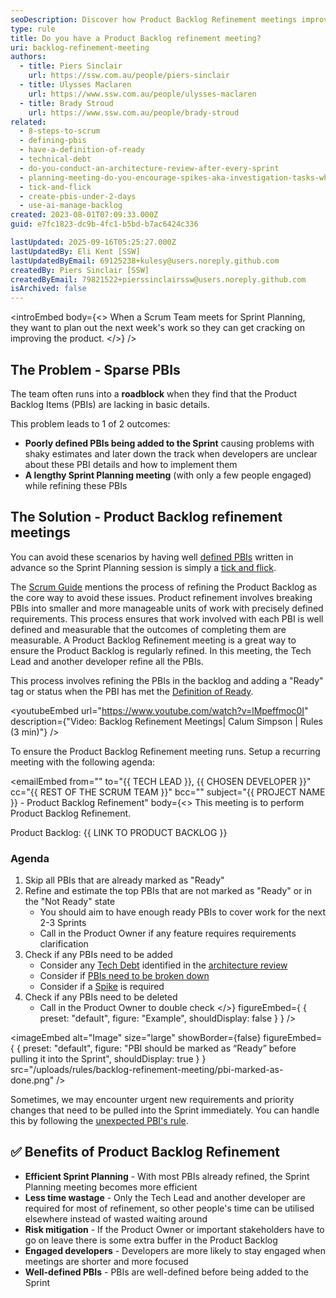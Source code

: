 ```yaml
---
seoDescription: Discover how Product Backlog Refinement meetings improve Scrum efficiency by ensuring clear, ready-to-go PBIs for streamlined Sprint Planning.
type: rule
title: Do you have a Product Backlog refinement meeting?
uri: backlog-refinement-meeting
authors:
  - title: Piers Sinclair
    url: https://ssw.com.au/people/piers-sinclair
  - title: Ulysses Maclaren
    url: https://www.ssw.com.au/people/ulysses-maclaren
  - title: Brady Stroud
    url: https://www.ssw.com.au/people/brady-stroud
related:
  - 8-steps-to-scrum
  - defining-pbis
  - have-a-definition-of-ready
  - technical-debt
  - do-you-conduct-an-architecture-review-after-every-sprint
  - planning-meeting-do-you-encourage-spikes-aka-investigation-tasks-when-a-story-is-inestimable
  - tick-and-flick
  - create-pbis-under-2-days
  - use-ai-manage-backlog
created: 2023-08-01T07:09:33.000Z
guid: e7fc1823-dc9b-4fc1-b5bd-b7ac6424c336

lastUpdated: 2025-09-16T05:25:27.000Z
lastUpdatedBy: Eli Kent [SSW]
lastUpdatedByEmail: 69125238+kulesy@users.noreply.github.com
createdBy: Piers Sinclair [SSW]
createdByEmail: 79821522+pierssinclairssw@users.noreply.github.com
isArchived: false
---
```


<introEmbed
  body={<>
When a Scrum Team meets for Sprint Planning, they want to plan out the next week's work so they can get cracking on improving the product.
  </>}
/>
## The Problem - Sparse PBIs

The team often runs into a **roadblock** when they find that the Product Backlog Items (PBIs) are lacking in basic details.

This problem leads to 1 of 2 outcomes:

* **Poorly defined PBIs being added to the Sprint** causing problems with shaky estimates and later down the track when developers are unclear about these PBI details and how to implement them
* **A lengthy Sprint Planning meeting** (with only a few people engaged) while refining these PBIs

## The Solution - Product Backlog refinement meetings

You can avoid these scenarios by having well [defined PBIs](/defining-pbis) written in advance so the Sprint Planning session is simply a [tick and flick](/tick-and-flick).

The [Scrum Guide](https://scrumguides.org/scrum-guide.html) mentions the process of refining the Product Backlog as the core way to avoid these issues. Product refinement involves breaking PBIs into smaller and more manageable units of work with precisely defined requirements. This process ensures that work involved with each PBI is well defined and measurable that the outcomes of completing them are measurable. A Product Backlog Refinement meeting is a great way to ensure the Product Backlog is regularly refined. In this meeting, the Tech Lead and another developer refine all the PBIs.

This process involves refining the PBIs in the backlog and adding a "Ready" tag or status when the PBI has met the [Definition of Ready](/have-a-definition-of-ready).


<youtubeEmbed url="https://www.youtube.com/watch?v=lMpeffmoc0I" description={"Video: Backlog Refinement Meetings| Calum Simpson | Rules (3 min)"} />


To ensure the Product Backlog Refinement meeting runs. Setup a recurring meeting with the following agenda:

<emailEmbed
  from=""
  to="&#123;&#123; TECH LEAD &#125;&#125;, &#123;&#123; CHOSEN DEVELOPER &#125;&#125;"
  cc="&#123;&#123; REST OF THE SCRUM TEAM &#125;&#125;"
  bcc=""
  subject="&#123;&#123; PROJECT NAME &#125;&#125; - Product Backlog Refinement"
  body={<>
    This meeting is to perform Product Backlog Refinement.

Product Backlog: &#123;&#123; LINK TO PRODUCT BACKLOG &#125;&#125;

### Agenda

1. Skip all PBIs that are already marked as "Ready"
2. Refine and estimate the top PBIs that are not marked as "Ready" or in the "Not Ready" state
    * You should aim to have enough ready PBIs to cover work for the next 2-3 Sprints
    * Call in the Product Owner if any feature requires requirements clarification
3. Check if any PBIs need to be added
    * Consider any [Tech Debt](/technical-debt) identified in the [architecture review](/do-you-conduct-an-architecture-review-after-every-sprint)
    * Consider if [PBIs need to be broken down](/create-pbis-under-2-days)
    * Consider if a [Spike](/encourage-spikes-when-a-story-is-inestimable) is required
4. Check if any PBIs need to be deleted
    * Call in the Product Owner to double check
  </>}
  figureEmbed={ {
    preset: "default",
    figure: "Example",
    shouldDisplay: false
  } }
/>


<imageEmbed
  alt="Image"
  size="large"
  showBorder={false}
  figureEmbed={ {
    preset: "default",
    figure: "PBI should be marked as “Ready” before pulling it into the Sprint",
    shouldDisplay: true
  } }
  src="/uploads/rules/backlog-refinement-meeting/pbi-marked-as-done.png"
/>


Sometimes, we may encounter urgent new requirements and priority changes that need to be pulled into the Sprint immediately. You can handle this by following the [unexpected PBI's rule](/unexpected-requests).

## ✅ Benefits of Product Backlog Refinement

* **Efficient Sprint Planning** - With most PBIs already refined, the Sprint Planning meeting becomes more efficient
* **Less time wastage** - Only the Tech Lead and another developer are required for most of refinement, so other people's time can be utilised elsewhere instead of wasted waiting around
* **Risk mitigation** - If the Product Owner or important stakeholders have to go on leave there is some extra buffer in the Product Backlog
* **Engaged developers** - Developers are more likely to stay engaged when meetings are shorter and more focused
* **Well-defined PBIs** - PBIs are well-defined before being added to the Sprint
